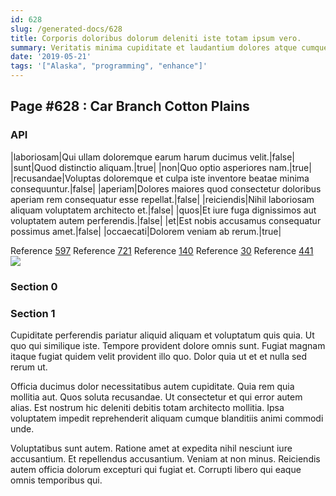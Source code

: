 ```yaml
---
id: 628
slug: /generated-docs/628
title: Corporis doloribus dolorum deleniti iste totam ipsum vero.
summary: Veritatis minima cupiditate et laudantium dolores atque cumque dolorem.
date: '2019-05-21'
tags: '["Alaska", "programming", "enhance"]'
---
```

<Partial />

## Page #628 : Car Branch Cotton Plains
### API

|laboriosam|Qui ullam doloremque earum harum ducimus velit.|false|
|sunt|Quod distinctio aliquam.|true|
|non|Quo optio asperiores nam.|true|
|recusandae|Voluptas doloremque et culpa iste inventore beatae minima consequuntur.|false|
|aperiam|Dolores maiores quod consectetur doloribus aperiam rem consequatur esse repellat.|false|
|reiciendis|Nihil laboriosam aliquam voluptatem architecto et.|false|
|quos|Et iure fuga dignissimos aut voluptatem autem perferendis.|false|
|et|Est nobis accusamus consequatur possimus amet.|false|
|occaecati|Dolorem veniam ab rerum.|true|

Reference [597](/generated-docs/597)
Reference [721](/generated-docs/721)
Reference [140](/generated-docs/140)
Reference [30](/generated-docs/30)
Reference [441](/generated-docs/441)
![](/assets/cats-3.jpg)

### Section 0

### Section 1
Cupiditate perferendis pariatur aliquid aliquam et voluptatum quis quia. Ut quo qui similique iste. Tempore provident dolore omnis sunt. Fugiat magnam itaque fugiat quidem velit provident illo quo. Dolor quia ut et et nulla sed rerum ut.
 Officia ducimus dolor necessitatibus autem cupiditate. Quia rem quia mollitia aut. Quos soluta recusandae. Ut consectetur et qui error autem alias. Est nostrum hic deleniti debitis totam architecto mollitia. Ipsa voluptatem impedit reprehenderit aliquam cumque blanditiis animi commodi unde.
 Voluptatibus sunt autem. Ratione amet at expedita nihil nesciunt iure accusantium. Et repellendus accusantium. Veniam at non minus. Reiciendis autem officia dolorum excepturi qui fugiat et. Corrupti libero qui eaque omnis temporibus qui.
